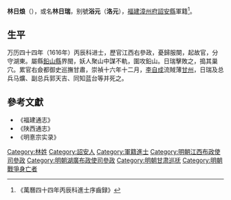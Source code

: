 '''林日烺'''（{{bd|?||1643年|}}），或名'''林日瑞'''，别號'''浴元'''（'''洛元'''），[[福建|福建]][[漳州府|漳州府]][[詔安縣|詔安縣]]軍籍<ref>《萬曆四十四年丙辰科進士序齒録》</ref>。

== 生平 ==
万历四十四年（1616年）丙辰科进士，歷官江西右參政，憂歸服闋，起故官，分守湖東。屬縣[[鉛山縣|鉛山縣]]界閩，妖人聚山中謀不軌，圍攻鉛山。日瑞擊敗之，搗其巢穴。累官右僉都御史巡撫甘肅，崇禎十六年十二月，[[李自成|李自成]]流賊薄[[甘州|甘州]]，日瑞及总兵马爌、副总兵郭天吉、同知蓝台等并死之。

==參考文獻==
{{reflist}}
*《福建通志》
*《陕西通志》
*《明憙宗实录》

{{萬曆四十四年丙辰科殿試金榜}}

{{Authority control}}

{{DEFAULTSORT:Lin林}}
[[Category:林姓|Category:林姓]]
[[Category:詔安人|Category:詔安人]]
[[Category:軍籍進士|Category:軍籍進士]]
[[Category:明朝江西布政使司參政|Category:明朝江西布政使司參政]]
[[Category:明朝湖廣布政使司參政|Category:明朝湖廣布政使司參政]]
[[Category:明朝甘肃巡抚|Category:明朝甘肃巡抚]]
[[Category:明朝戰爭身亡者|Category:明朝戰爭身亡者]]